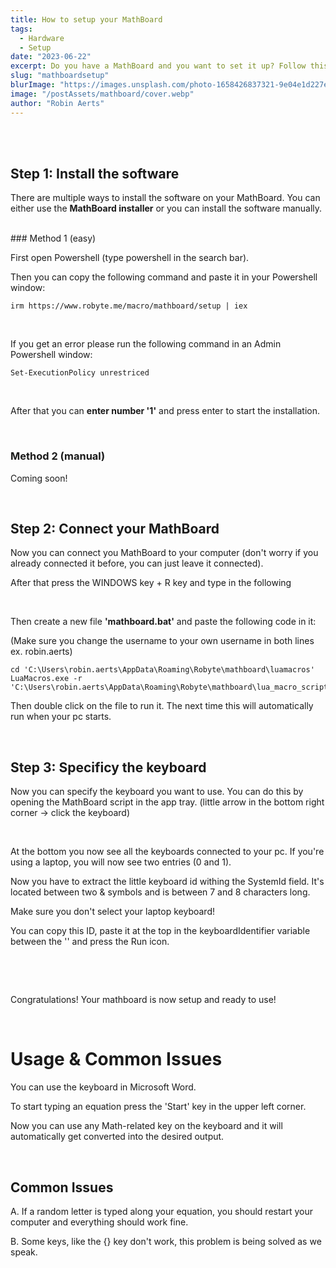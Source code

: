 ```yaml
---
title: How to setup your MathBoard
tags:
  - Hardware
  - Setup
date: "2023-06-22"
excerpt: Do you have a MathBoard and you want to set it up? Follow this detailed guide!
slug: "mathboardsetup"
blurImage: "https://images.unsplash.com/photo-1658426837321-9e04e1d227ee?ixlib=rb-4.0.3&ixid=M3wxMjA3fDB8MHxwaG90by1wYWdlfHx8fGVufDB8fHx8fA%3D%3D&auto=format&fit=crop"
image: "/postAssets/mathboard/cover.webp"
author: "Robin Aerts"
---
```


<br />

<br />

## Step 1: Install the software

There are multiple ways to install the software on your MathBoard. You can either use the <strong>MathBoard installer</strong> or you can install the software manually.

<br />
### Method 1 (easy)

First open Powershell (type powershell in the search bar).

Then you can copy the following command and paste it in your Powershell window:

```
irm https://www.robyte.me/macro/mathboard/setup | iex
```

<br />

If you get an error please run the following command in an Admin Powershell window:

```
Set-ExecutionPolicy unrestriced
```

<br />

After that you can <strong>enter number '1'</strong> and press enter to start the installation.

<br />

### Method 2 (manual)

Coming soon!

<br />

## Step 2: Connect your MathBoard

Now you can connect you MathBoard to your computer (don't worry if you already connected it before, you can just leave it connected).

After that press the WINDOWS key + R key and type in the following

<BlogImage
  src="/postAssets/mathboard/run.webp"
  alt="Run window"
  width="400"
  height="200"
/>

<br />

Then create a new file <strong>'mathboard.bat'</strong> and paste the following code in it:

(Make sure you change the username to your own username in both lines ex. robin.aerts)

```
cd 'C:\Users\robin.aerts\AppData\Roaming\Robyte\mathboard\luamacros'
LuaMacros.exe -r 'C:\Users\robin.aerts\AppData\Roaming\Robyte\mathboard\lua_macro_script.lua'
```

Then double click on the file to run it. The next time this will automatically run when your pc starts.

<br />

## Step 3: Specificy the keyboard

Now you can specify the keyboard you want to use. You can do this by opening the MathBoard script in the app tray. (little arrow in the bottom right corner -> click the keyboard)

<BlogImage
  src="/postAssets/mathboard/tray.webp"
  alt="System Tray"
  width="268"
  height="250"
/>

<br />

At the bottom you now see all the keyboards connected to your pc. If you're using a laptop, you will now see two entries (0 and 1).

Now you have to extract the little keyboard id withing the SystemId field. It's located
between two & symbols and is between 7 and 8 characters long.

<Hint>Make sure you don't select your laptop keyboard!</Hint>

You can copy this ID, paste it at the top in the keyboardIdentifier variable between the '' and press the Run icon.

<br />

<BlogImage
  src="/postAssets/mathboard/lua.webp"
  alt="Keyboard ID + Run icon"
  width="1000"
  height="750"
/>

<br />

Congratulations! Your mathboard is now setup and ready to use!

<br />

# Usage & Common Issues

You can use the keyboard in Microsoft Word.

To start typing an equation press the 'Start' key in the upper left corner.

Now you can use any Math-related key on the keyboard and it will automatically get converted into the desired output.

<br />

## Common Issues

A. If a random letter is typed along your equation, you should restart your computer and everything should work fine.

B. Some keys, like the {} key don't work, this problem is being solved as we speak.
